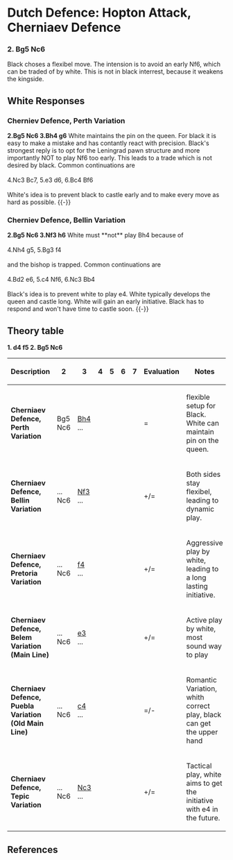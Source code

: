 {{Chess Opening Theory/Position|=
|Hopton Attack, Cherniaev Defence|
   |rd|  |bd|qd|kd|bd|nd|rd|=
   |pd|pd|pd|pd|pd|  |pd|pd|=
   |  |  |nd|  |  |  |  |  |=
   |  |  |  |  |  |pd|bl|  |=
   |  |  |  |pl|  |  |  |  |=
   |  |  |  |  |  |  |  |  |=
   |pl|pl|pl|  |pl|pl|pl|pl|=
   |rl|nl|  |ql|kl|bl|nl|rl|=
|moves=1.d4 f5 2.Bg5 Nc6
|eco=[[Chess/ECOA|A80]]
|parent=[[Chess/Dutch Defence|Dutch Defence]]
}}
= Dutch Defence: Hopton Attack, Cherniaev Defence =
===2. Bg5 Nc6===
Black choses a flexibel move. The intension is to avoid an early Nf6, which can be traded of by white. This is not in black interrest, because it weakens the kingside. 

== White Responses ==

=== Cherniev Defence, Perth Variation ===
'''2.Bg5 Nc6 3.Bh4 g6 '''
{{Chess diagram small|=
| tleft
| 
|= 

 8 |rd|nd|bd|qd|kd|bd|nd|rd|=
 7 |pd|pd|pd|pd|pd|  |  |pd|=
 6 |  |  |nd|  |  |  |pd|  |=
 5 |  |  |  |  |  |pd|  |  |=
 4 |  |  |  |pl|  |  |  |bl|=
 3 |  |  |  |  |  |  |  |  |=
 2 |pl|pl|pl|  |pl|pl|pl|pl|=
 1 |rl|nl|  |ql|kl|bl|nl|rl|=
    a  b  c  d  e  f  g  h

|
}}
White maintains the pin on the queen. For black it is easy to make a mistake and has contantly react with precision.
Black's strongest reply is to opt for the Leningrad pawn structure and more importantly NOT to play Nf6 too early. 
This leads to a trade which is not desired by black. Common continuations are  <br><br>
4.Nc3 Bc7, 5.e3 d6, 6.Bc4 Bf6 <br><br>
White's idea is to prevent black to castle early and to make every move as hard as possible. 
{{-}}


=== Cherniev Defence, Bellin Variation ===
'''2.Bg5 Nc6 3.Nf3 h6 '''
{{Chess diagram small|=
| tleft
| 
|= 

 8 |rd|nd|bd|qd|kd|bd|nd|rd|=
 7 |pd|pd|pd|pd|pd|  |pd|  |=
 6 |  |  |nd|  |  |  |  |pd|=
 5 |  |  |  |  |  |pd|bl|  |=
 4 |  |  |  |pl|  |  |  |  |=
 3 |  |  |  |  |  |nl|  |  |=
 2 |pl|pl|pl|  |pl|pl|pl|pl|=
 1 |rl|nl|  |ql|kl|bl|  |rl|=
    a  b  c  d  e  f  g  h

|
}}
White must **not** play Bh4 because of <br><br>
4.Nh4 g5, 5.Bg3 f4 <br><br> 
and the bishop is trapped.
Common continuations are  <br><br>
4.Bd2 e6, 5.c4 Nf6, 6.Nc3 Bb4 <br><br>
Black's idea is to prevent white to play e4. White typically develops the queen and castle long. 
White will gain an early initiative. Black has to respond and won't have time to castle soon. 
{{-}}

== Theory table ==
{{Chess Opening Theory/Table}}
'''1. d4 f5 2. Bg5 Nc6'''

{| class="wikitable" style="text-align: center;"
|-
! Description !! 2 !! 3 !! 4 !! 5 !! 6 !! 7 !! Evaluation !! Notes
|-
| '''Cherniaev Defence, Perth Variation'''
| Bg5<br>Nc6
| [[/3._Bh4|Bh4]]<br>...
| <br>
| <br>
| <br>
| <br>
| =
| flexible setup for Black. White can maintain pin on the queen.
|-
| '''Cherniaev Defence, Bellin Variation'''
| ...<br>Nc6
| [[/3._Nf3|Nf3]]<br>...
| <br>
| <br>
| <br>
| <br>
| +/=
| Both sides stay flexibel, leading to dynamic play.
|-
| '''Cherniaev Defence, Pretoria Variation'''
| ...<br>Nc6
| [[/3._f4|f4]]<br>...
| <br>
| <br>
| <br>
| <br>
| +/=
| Aggressive play by white, leading to a long lasting initiative.
|-
| '''Cherniaev Defence, Belem Variation (Main Line)'''
| ...<br>Nc6
| [[/3._e3|e3]]<br>...
| <br>
| <br>
| <br>
| <br>
| +/=
| Active play by white, most sound way to play
|-
| '''Cherniaev Defence, Puebla Variation (Old Main Line)'''
| ...<br>Nc6
| [[/3._c4|c4]]<br>...
| <br>
| <br>
| <br>
| <br>
| =/-
| Romantic Variation, whith correct play, black can get the upper hand
|-
| '''Cherniaev Defence, Tepic Variation'''
| ...<br>Nc6
| [[/3._Nc3|Nc3]]<br>...
| <br>
| <br>
| <br>
| <br>
| +/=
| Tactical play, white aims to get the initiative with e4 in the future.
|}
{{ChessMid}}
{{Wikipedia|Dutch Defence}}

==References==
{{reflist}}
{{NCO}}
{{Chess Opening Theory/Footer}}

